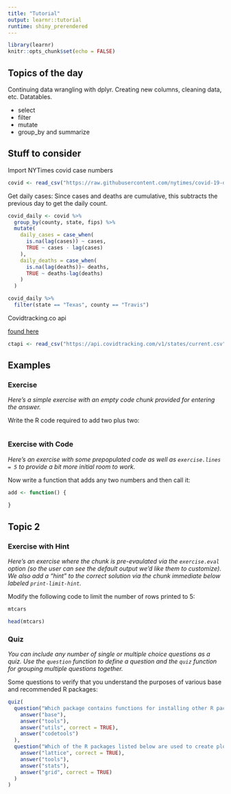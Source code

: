 ```yaml
---
title: "Tutorial"
output: learnr::tutorial
runtime: shiny_prerendered
---
```


```r
library(learnr)
knitr::opts_chunk$set(echo = FALSE)
```


## Topics of the day

Continuing data wrangling with dplyr. Creating new columns, cleaning data, etc. Datatables.

- select
- filter
- mutate
- group_by and summarize

## Stuff to consider

Import NYTimes covid case numbers


```r
covid <- read_csv("https://raw.githubusercontent.com/nytimes/covid-19-data/master/us-counties.csv")
```

Get daily cases: Since cases and deaths are cumulative, this subtracts the previous day to get the daily count.

```r
covid_daily <- covid %>%
  group_by(county, state, fips) %>%
  mutate(
    daily_cases = case_when(
      is.na(lag(cases)) ~ cases,
      TRUE ~ cases - lag(cases)
    ),
    daily_deaths = case_when(
      is.na(lag(deaths))~ deaths,
      TRUE ~ deaths-lag(deaths)
    )
  )
```


```r
covid_daily %>% 
  filter(state == "Texas", county == "Travis")
```


Covidtracking.co api

[found here](https://covidtracking.com/data/api)

```r
ctapi <- read_csv("https://api.covidtracking.com/v1/states/current.csv")
```


## Examples

### Exercise 

*Here's a simple exercise with an empty code chunk provided for entering the answer.*

Write the R code required to add two plus two:

```r

```

### Exercise with Code

*Here's an exercise with some prepopulated code as well as `exercise.lines = 5` to provide a bit more initial room to work.*

Now write a function that adds any two numbers and then call it:

```r
add <- function() {
  
}
```

## Topic 2

### Exercise with Hint

*Here's an exercise where the chunk is pre-evaulated via the `exercise.eval` option (so the user can see the default output we'd like them to customize). We also add a "hint" to the correct solution via the chunk immediate below labeled `print-limit-hint`.*

Modify the following code to limit the number of rows printed to 5:

```r
mtcars
```

```r
head(mtcars)
```

### Quiz

*You can include any number of single or multiple choice questions as a quiz. Use the `question` function to define a question and the `quiz` function for grouping multiple questions together.*

Some questions to verify that you understand the purposes of various base and recommended R packages:

```r
quiz(
  question("Which package contains functions for installing other R packages?",
    answer("base"),
    answer("tools"),
    answer("utils", correct = TRUE),
    answer("codetools")
  ),
  question("Which of the R packages listed below are used to create plots?",
    answer("lattice", correct = TRUE),
    answer("tools"),
    answer("stats"),
    answer("grid", correct = TRUE)
  )
)
```

